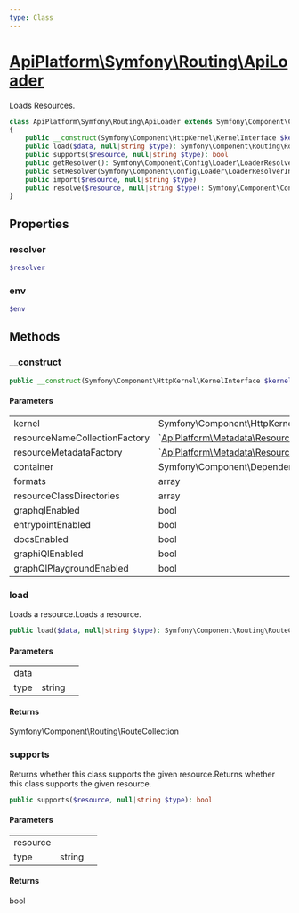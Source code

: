```yaml
---
type: Class
---
```


# [ApiPlatform\Symfony\Routing\ApiLoader](/docs/v3.2/reference/Symfony/Routing/ApiLoader)

Loads Resources.


```php
class ApiPlatform\Symfony\Routing\ApiLoader extends Symfony\Component\Config\Loader\Loader implements Symfony\Component\Config\Loader\LoaderInterface
{
    public __construct(Symfony\Component\HttpKernel\KernelInterface $kernel, `<a href="/docs/v3.2/reference/Metadata/Resource/Factory/ResourceNameCollectionFactoryInterface">ApiPlatform\Metadata\Resource\Factory\ResourceNameCollectionFactoryInterface</a>` $resourceNameCollectionFactory, `<a href="/docs/v3.2/reference/Metadata/Resource/Factory/ResourceMetadataCollectionFactoryInterface">ApiPlatform\Metadata\Resource\Factory\ResourceMetadataCollectionFactoryInterface</a>` $resourceMetadataFactory, Symfony\Component\DependencyInjection\ContainerInterface $container, array $formats, array $resourceClassDirectories, bool $graphqlEnabled, bool $entrypointEnabled, bool $docsEnabled, bool $graphiQlEnabled, bool $graphQlPlaygroundEnabled)
    public load($data, null|string $type): Symfony\Component\Routing\RouteCollection
    public supports($resource, null|string $type): bool
    public getResolver(): Symfony\Component\Config\Loader\LoaderResolverInterface
    public setResolver(Symfony\Component\Config\Loader\LoaderResolverInterface $resolver): null
    public import($resource, null|string $type)
    public resolve($resource, null|string $type): Symfony\Component\Config\Loader\LoaderInterface
}
```
## Properties
### resolver

```php
$resolver
```



### env

```php
$env
```



## Methods

### __construct



```php
public __construct(Symfony\Component\HttpKernel\KernelInterface $kernel, `<a href="/docs/v3.2/reference/Metadata/Resource/Factory/ResourceNameCollectionFactoryInterface">ApiPlatform\Metadata\Resource\Factory\ResourceNameCollectionFactoryInterface</a>` $resourceNameCollectionFactory, `<a href="/docs/v3.2/reference/Metadata/Resource/Factory/ResourceMetadataCollectionFactoryInterface">ApiPlatform\Metadata\Resource\Factory\ResourceMetadataCollectionFactoryInterface</a>` $resourceMetadataFactory, Symfony\Component\DependencyInjection\ContainerInterface $container, array $formats, array $resourceClassDirectories, bool $graphqlEnabled, bool $entrypointEnabled, bool $docsEnabled, bool $graphiQlEnabled, bool $graphQlPlaygroundEnabled)
```

#### Parameters

<table><tbody>
<tr><td>kernel</td><td>Symfony\Component\HttpKernel\KernelInterface</td><td></td></tr><tr><td>resourceNameCollectionFactory</td><td>`<a href="/docs/v3.2/reference/Metadata/Resource/Factory/ResourceNameCollectionFactoryInterface">ApiPlatform\Metadata\Resource\Factory\ResourceNameCollectionFactoryInterface</a>`</td><td></td></tr><tr><td>resourceMetadataFactory</td><td>`<a href="/docs/v3.2/reference/Metadata/Resource/Factory/ResourceMetadataCollectionFactoryInterface">ApiPlatform\Metadata\Resource\Factory\ResourceMetadataCollectionFactoryInterface</a>`</td><td></td></tr><tr><td>container</td><td>Symfony\Component\DependencyInjection\ContainerInterface</td><td></td></tr><tr><td>formats</td><td>array</td><td></td></tr><tr><td>resourceClassDirectories</td><td>array</td><td></td></tr><tr><td>graphqlEnabled</td><td>bool</td><td></td></tr><tr><td>entrypointEnabled</td><td>bool</td><td></td></tr><tr><td>docsEnabled</td><td>bool</td><td></td></tr><tr><td>graphiQlEnabled</td><td>bool</td><td></td></tr><tr><td>graphQlPlaygroundEnabled</td><td>bool</td><td></td></tr>
</tbody>
</table>

### load

Loads a resource.Loads a resource.

```php
public load($data, null|string $type): Symfony\Component\Routing\RouteCollection
```

#### Parameters

<table><tbody>
<tr><td>data</td><td></td><td></td></tr><tr><td>type</td><td>string</td><td></td></tr>
</tbody>
</table>

#### Returns

Symfony\Component\Routing\RouteCollection

### supports

Returns whether this class supports the given resource.Returns whether this class supports the given resource.

```php
public supports($resource, null|string $type): bool
```

#### Parameters

<table><tbody>
<tr><td>resource</td><td></td><td></td></tr><tr><td>type</td><td>string</td><td></td></tr>
</tbody>
</table>

#### Returns

bool
